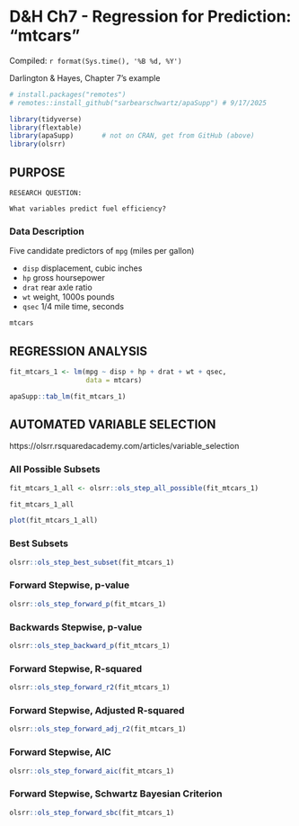 # D&H Ch7 - Regression for Prediction: "mtcars"

Compiled: `r format(Sys.time(), '%B %d, %Y')`

Darlington & Hayes, Chapter 7's  example


```r
# install.packages("remotes")
# remotes::install_github("sarbearschwartz/apaSupp") # 9/17/2025

library(tidyverse)   
library(flextable)
library(apaSupp)       # not on CRAN, get from GitHub (above) 
library(olsrr)
```




## PURPOSE


```block
RESEARCH QUESTION:

What variables predict fuel efficiency?
```

### Data Description

Five candidate predictors of `mpg` (miles per gallon)


* `disp` displacement, cubic inches 
* `hp` gross hoursepower
* `drat` rear axle ratio
* `wt` weight, 1000s pounds
* `qsec` 1/4 mile time, seconds


```r
mtcars
```


## REGRESSION ANALYSIS


```r
fit_mtcars_1 <- lm(mpg ~ disp + hp + drat + wt + qsec, 
                   data = mtcars)
```


```r
apaSupp::tab_lm(fit_mtcars_1)
```

## AUTOMATED VARIABLE SELECTION

https://olsrr.rsquaredacademy.com/articles/variable_selection 


### All Possible Subsets

```r
fit_mtcars_1_all <- olsrr::ols_step_all_possible(fit_mtcars_1)

fit_mtcars_1_all
```


```r
plot(fit_mtcars_1_all)
```

### Best Subsets

```r
olsrr::ols_step_best_subset(fit_mtcars_1)
```

### Forward Stepwise, p-value

```r
olsrr::ols_step_forward_p(fit_mtcars_1)
```



### Backwards Stepwise, p-value

```r
olsrr::ols_step_backward_p(fit_mtcars_1)
```


### Forward Stepwise, R-squared

```r
olsrr::ols_step_forward_r2(fit_mtcars_1)
```







### Forward Stepwise, Adjusted R-squared

```r
olsrr::ols_step_forward_adj_r2(fit_mtcars_1)
```



### Forward Stepwise, AIC

```r
olsrr::ols_step_forward_aic(fit_mtcars_1)
```


### Forward Stepwise, Schwartz Bayesian Criterion

```r
olsrr::ols_step_forward_sbc(fit_mtcars_1)
```







